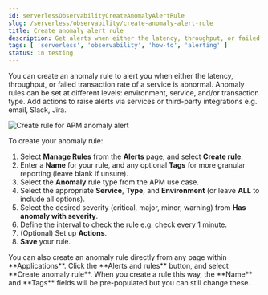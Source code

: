 ```yaml
---
id: serverlessObservabilityCreateAnomalyAlertRule
slug: /serverless/observability/create-anomaly-alert-rule
title: Create anomaly alert rule
description: Get alerts when either the latency, throughput, or failed transaction rate of a service is abnormal.
tags: [ 'serverless', 'observability', 'how-to', 'alerting' ]
status: in testing
---
```



<Testing />

You can create an anomaly rule to alert you when either the latency, throughput, or failed transaction rate of a service is abnormal. Anomaly rules can be set at different levels: environment, service, and/or transaction type. Add actions to raise alerts via services or third-party integrations e.g. email, Slack, Jira.  

![Create rule for APM anomaly alert](../images/alerts-create-apm-anomaly.png)

To create your anomaly rule:

1. Select **Manage Rules** from the **Alerts** page, and select **Create rule**.
1. Enter a **Name** for your rule, and any optional **Tags** for more granular reporting (leave blank if unsure).
1. Select the **Anomaly** rule type from the APM use case.
1. Select the appropriate **Service**, **Type**, and **Environment** (or leave **ALL** to include all options).
1. Select the desired severity (critical, major, minor, warning) from **Has anomaly with severity**.
1. Define the interval to check the rule e.g. check every 1 minute.
1. (Optional) Set up **Actions**.
1. **Save** your rule.

<DocCallOut title="Tip">
You can also create an anomaly rule directly from any page within **Applications**. Click the **Alerts and rules** button, and select **Create anomaly rule**. When you create a rule this way, the **Name** and **Tags** fields will be pre-populated but you can still change these. 
</DocCallOut>

<Actions />

<Feedback slug="/serverless/observability/create-anomaly-alert-rule" filepath="docs/alerting/create-anomaly-alert-rule.mdx" />

